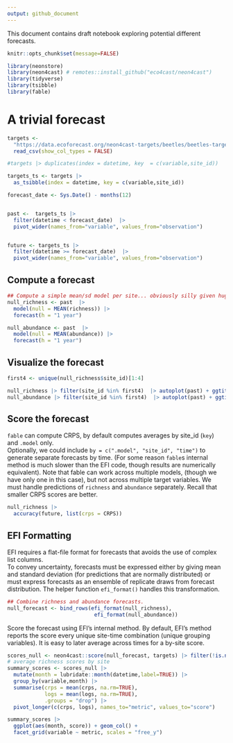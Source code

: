 ```yaml
---
output: github_document
---
```


This document contains draft notebook exploring potential different forecasts.

```r
knitr::opts_chunk$set(message=FALSE)
```

```r
library(neonstore)
library(neon4cast) # remotes::install_github("eco4cast/neon4cast")
library(tidyverse)
library(tsibble)
library(fable)
```

# A trivial forecast


```r
targets <-
  "https://data.ecoforecast.org/neon4cast-targets/beetles/beetles-targets.csv.gz" |> 
  read_csv(show_col_types = FALSE) 

#targets |> duplicates(index = datetime, key  = c(variable,site_id))

targets_ts <- targets |> 
  as_tsibble(index = datetime, key = c(variable,site_id))
```


```r
forecast_date <- Sys.Date() - months(12)


past <-  targets_ts |>
  filter(datetime < forecast_date)  |>
  pivot_wider(names_from="variable", values_from="observation")


future <- targets_ts |>
  filter(datetime >= forecast_date)  |>
  pivot_wider(names_from="variable", values_from="observation")
```

## Compute a forecast

```r
## Compute a simple mean/sd model per site... obviously silly given huge seasonal aspect
null_richness <- past  |> 
  model(null = MEAN(richness)) |>
  forecast(h = "1 year")

null_abundance <- past  |>
  model(null = MEAN(abundance)) |>
  forecast(h = "1 year")
```


## Visualize the forecast

```r
first4 <- unique(null_richness$site_id)[1:4]

null_richness |> filter(site_id %in% first4)  |> autoplot(past) + ggtitle("richness")
null_abundance |> filter(site_id %in% first4)  |> autoplot(past) + ggtitle("abundance")
```

## Score the forecast

`fable` can compute CRPS, by default computes averages by site_id (`key`) and `.model` only.  
Optionally, we could include `by = c(".model", "site_id", "time")` to generate separate forecasts by time. 
(For some reason `fable`s internal method is much slower than the EFI code, though results are numerically equivalent). 
Note that fable can work across multiple models, (though we have only one in this case), but not across multiple target variables.
We must handle predictions of `richness` and `abundance` separately.
Recall that smaller CRPS scores are better.
  

```r
null_richness |>
  accuracy(future, list(crps = CRPS))
```

## EFI Formatting

EFI requires a flat-file format for forecasts that avoids the use of complex list columns.  
To convey uncertainty, forecasts must be expressed either by giving mean and standard deviation (for predictions that are normally distributed) or must express forecasts as an ensemble of replicate draws from forecast distribution.
The helper function `efi_format()` handles this transformation.

```r
## Combine richness and abundance forecasts.
null_forecast <- bind_rows(efi_format(null_richness), 
                            efi_format(null_abundance)) 
```

Score the forecast using EFI's internal method. By default, EFI's method reports the score every unique site-time combination (unique grouping variables).
It is easy to later average across times for a by-site score.

```r
scores_null <- neon4cast::score(null_forecast, targets) |> filter(!is.na(observation))
# average richness scores by site
summary_scores <- scores_null |> 
  mutate(month = lubridate::month(datetime,label=TRUE)) |>
  group_by(variable,month) |>
  summarise(crps = mean(crps, na.rm=TRUE),
            logs = mean(logs, na.rm=TRUE),
            .groups = "drop") |>
  pivot_longer(c(crps, logs), names_to="metric", values_to="score")

summary_scores |>
  ggplot(aes(month, score)) + geom_col() +
  facet_grid(variable ~ metric, scales = "free_y")
```





